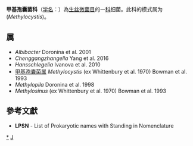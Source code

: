 {{Automatic taxobox
| taxon = Methylocystaceae
| authority = Bowman, 2006
| type genus = 甲基孢囊菌属<br>Methylocystis
| type genus authority = (ex Whittenbury et al., 1970) Bowman et al., 1993
}}
'''甲基孢囊菌科'''（[[学名|学名]]：{{lang|la|''Methylocystaceae''}}）為[[生丝微菌目|生丝微菌目]]的一[[科|科]]细菌。此科的模式属为(''Methylocystis'')。

==属==
* ''Albibacter'' Doronina et al. 2001
* ''Chenggangzhangella'' Yang et al. 2016
* ''Hansschlegelia'' Ivanova et al. 2010
* [[甲基孢囊菌属|甲基孢囊菌属]] ''Methylocystis'' (ex Whittenbury et al. 1970) Bowman et al. 1993
* ''Methylopila'' Doronina et al. 1998
* ''Methylosinus'' (ex Whittenbury et al. 1970) Bowman et al. 1993

==參考文獻==
{{reflist}}
* '''LPSN''' - List of Prokaryotic names with Standing in Nomenclature

{{taxonbar}}

[[Category:_甲基孢囊菌科|*]]
[[Category:2006年描述的分类群|J]]
